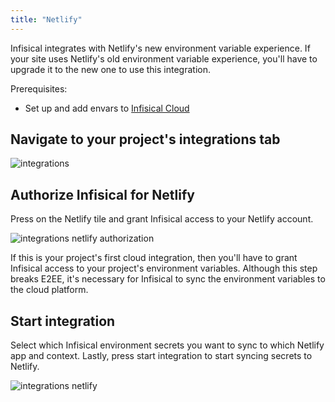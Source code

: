 ```yaml
---
title: "Netlify"
---
```


<Warning>
    Infisical integrates with Netlify's new environment variable experience. If your site uses Netlify's old environment variable experience, you'll have to upgrade it to the new one to use this integration.
</Warning>

Prerequisites:

- Set up and add envars to [Infisical Cloud](https://app.infisical.com)

## Navigate to your project's integrations tab

![integrations](../../images/integrations.png)

## Authorize Infisical for Netlify

Press on the Netlify tile and grant Infisical access to your Netlify account.

![integrations netlify authorization](../../images/integrations-netlify-auth.png)

<Info>
  If this is your project's first cloud integration, then you'll have to grant Infisical access to your project's environment variables.
  Although this step breaks E2EE, it's necessary for Infisical to sync the environment variables to the cloud platform.
</Info>

## Start integration

Select which Infisical environment secrets you want to sync to which Netlify app and context. Lastly, press start integration to start syncing secrets to Netlify.

![integrations netlify](../../images/integrations-netlify.png)